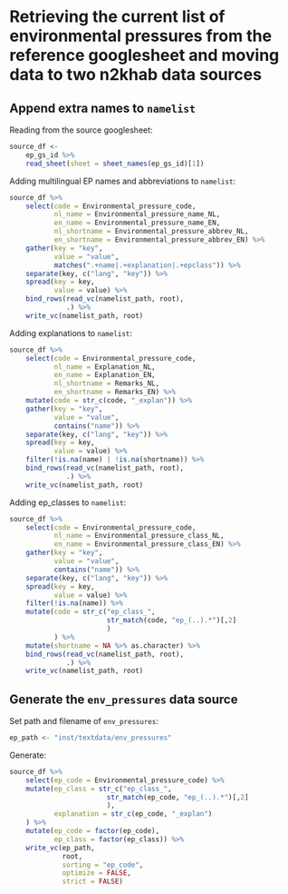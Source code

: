 # Retrieving the current list of environmental pressures from the reference googlesheet and moving data to two n2khab data sources

## Append extra names to `namelist`

Reading from the source googlesheet:

```r
source_df <-
    ep_gs_id %>%
    read_sheet(sheet = sheet_names(ep_gs_id)[1])
```

Adding multilingual EP names and abbreviations to `namelist`:

```r
source_df %>% 
    select(code = Environmental_pressure_code,
           nl_name = Environmental_pressure_name_NL,
           en_name = Environmental_pressure_name_EN,
           nl_shortname = Environmental_pressure_abbrev_NL,
           en_shortname = Environmental_pressure_abbrev_EN) %>% 
    gather(key = "key", 
           value = "value",
           matches(".+name|.+explanation|.+epclass")) %>% 
    separate(key, c("lang", "key")) %>% 
    spread(key = key,
           value = value) %>% 
    bind_rows(read_vc(namelist_path, root),
              .) %>% 
    write_vc(namelist_path, root)
```

Adding explanations to `namelist`:

```r
source_df %>% 
    select(code = Environmental_pressure_code,
           nl_name = Explanation_NL,
           en_name = Explanation_EN,
           nl_shortname = Remarks_NL,
           en_shortname = Remarks_EN) %>% 
    mutate(code = str_c(code, "_explan")) %>% 
    gather(key = "key", 
           value = "value",
           contains("name")) %>% 
    separate(key, c("lang", "key")) %>% 
    spread(key = key,
           value = value) %>% 
    filter(!is.na(name) | !is.na(shortname)) %>% 
    bind_rows(read_vc(namelist_path, root),
              .) %>% 
    write_vc(namelist_path, root)
```

Adding ep_classes to `namelist`:

```r
source_df %>% 
    select(code = Environmental_pressure_code,
           nl_name = Environmental_pressure_class_NL,
           en_name = Environmental_pressure_class_EN) %>% 
    gather(key = "key", 
           value = "value",
           contains("name")) %>% 
    separate(key, c("lang", "key")) %>% 
    spread(key = key,
           value = value) %>% 
    filter(!is.na(name)) %>% 
    mutate(code = str_c("ep_class_",
                        str_match(code, "ep_(..).*")[,2]
                        )
           ) %>% 
    mutate(shortname = NA %>% as.character) %>% 
    bind_rows(read_vc(namelist_path, root),
              .) %>% 
    write_vc(namelist_path, root)
```


## Generate the `env_pressures` data source

Set path and filename of `env_pressures`:

```r
ep_path <- "inst/textdata/env_pressures"
```

Generate:

```r
source_df %>% 
    select(ep_code = Environmental_pressure_code) %>% 
    mutate(ep_class = str_c("ep_class_",
                        str_match(ep_code, "ep_(..).*")[,2]
                        ),
           explanation = str_c(ep_code, "_explan")
    ) %>% 
    mutate(ep_code = factor(ep_code),
           ep_class = factor(ep_class)) %>% 
    write_vc(ep_path,
             root,
             sorting = "ep_code",
             optimize = FALSE,
             strict = FALSE)
```


